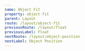 ```yaml
---
name: Object Fit
property: object-fit
parent: Layout
route: /layout/object-fit
previousRoute: /layout/float
previousLabel: Float
nextRoute: /layout/object-position
nextLabel: Object Position
---
```



<Grid minWidth="150px">
  <InfoBox caption="Fill" pattern="object-fill">
    <Box
      className="object-fill w-full h-24 rounded-sm"
      is="img"
      src="https://images.unsplash.com/photo-1537815749002-de6a533c64db?ixlib=rb-1.2.1&ixid=eyJhcHBfaWQiOjEyMDd9&auto=format&fit=crop&w=1690&q=80"
    />
  </InfoBox>
  <InfoBox caption="Contain" pattern="object-contain">
    <Box
      className="object-contain w-full h-24 rounded-sm"
      is="img"
      src="https://images.unsplash.com/photo-1537815749002-de6a533c64db?ixlib=rb-1.2.1&ixid=eyJhcHBfaWQiOjEyMDd9&auto=format&fit=crop&w=1690&q=80"
    />
  </InfoBox>
  <InfoBox caption="Cover" pattern="object-cover">
    <Box
      className="object-cover w-full h-24 rounded-sm"
      is="img"
      src="https://images.unsplash.com/photo-1537815749002-de6a533c64db?ixlib=rb-1.2.1&ixid=eyJhcHBfaWQiOjEyMDd9&auto=format&fit=crop&w=1690&q=80"
    />
  </InfoBox>
  <InfoBox caption="None" pattern="object-none">
    <Box
      className="object-none w-full h-24 rounded-sm"
      is="img"
      src="https://images.unsplash.com/photo-1537815749002-de6a533c64db?ixlib=rb-1.2.1&ixid=eyJhcHBfaWQiOjEyMDd9&auto=format&fit=crop&w=1690&q=80"
    />
  </InfoBox>
  <InfoBox caption="Scale Down" pattern="object-scale-down">
    <Box
      className="object-scale-down w-full h-24 rounded-sm"
      is="img"
      src="https://images.unsplash.com/photo-1537815749002-de6a533c64db?ixlib=rb-1.2.1&ixid=eyJhcHBfaWQiOjEyMDd9&auto=format&fit=crop&w=1690&q=80"
    />
  </InfoBox>
</Grid>
